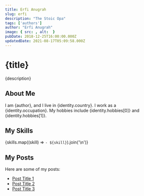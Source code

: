 ```yaml
---
title: Erfi Anugrah
slug: erfi
description: "The Stoic Opa"
tags: ['authors']
author: "Erfi Anugrah"
image: { src: , alt:  }
pubDate: 2018-12-25T16:00:00.000Z
updatedDate: 2021-08-17T05:09:58.000Z
---
```

# {title}

{description}

## About Me

I am {author}, and I live in {identity.country}. I work as a {identity.occupation}. My hobbies include {identity.hobbies[0]} and {identity.hobbies[1]}.

## My Skills

{skills.map((skill) => `- ${skill}`).join('\n')}

## My Posts

Here are some of my posts:

- [Post Title 1](/post-slug-1)
- [Post Title 2](/post-slug-2)
- [Post Title 3](/post-slug-3)
